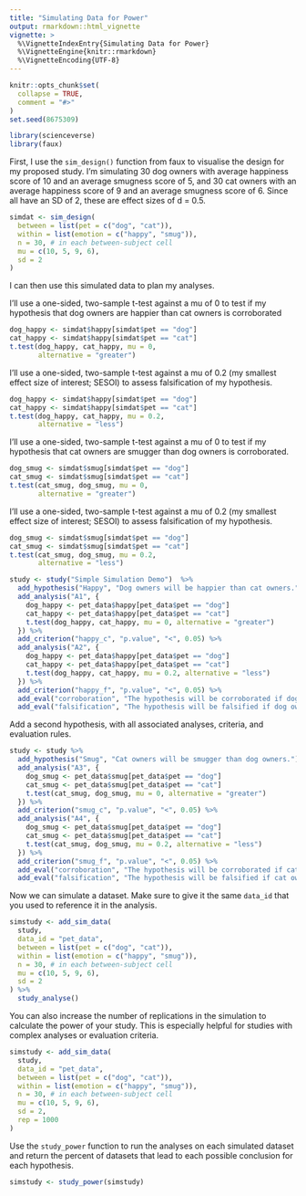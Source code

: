 ```yaml
---
title: "Simulating Data for Power"
output: rmarkdown::html_vignette
vignette: >
  %\VignetteIndexEntry{Simulating Data for Power}
  %\VignetteEngine{knitr::rmarkdown}
  %\VignetteEncoding{UTF-8}
---
```


```r
knitr::opts_chunk$set(
  collapse = TRUE,
  comment = "#>"
)
set.seed(8675309)
```

```r
library(scienceverse)
library(faux)
```

First, I use the `sim_design()` function from faux to visualise the design for my proposed study. I'm simulating 30 dog owners with average happiness score of 10 and an average smugness score of 5, and 30 cat owners with an average happiness score of 9 and an average smugness score of 6. Since all have an SD of 2, these are effect sizes of d = 0.5.

```r
simdat <- sim_design(
  between = list(pet = c("dog", "cat")),
  within = list(emotion = c("happy", "smug")),
  n = 30, # in each between-subject cell
  mu = c(10, 5, 9, 6),
  sd = 2
)
```

I can then use this simulated data to plan my analyses.

I'll use a one-sided, two-sample t-test against a mu of 0 to test if my hypothesis that dog owners are happier than cat owners is corroborated

```r
dog_happy <- simdat$happy[simdat$pet == "dog"]
cat_happy <- simdat$happy[simdat$pet == "cat"]
t.test(dog_happy, cat_happy, mu = 0, 
       alternative = "greater")
```

I'll use a one-sided, two-sample t-test against a mu of 0.2 (my smallest effect size of interest; SESOI) to assess falsification of my hypothesis.

```r
dog_happy <- simdat$happy[simdat$pet == "dog"]
cat_happy <- simdat$happy[simdat$pet == "cat"]
t.test(dog_happy, cat_happy, mu = 0.2, 
       alternative = "less")
```

I'll use a one-sided, two-sample t-test against a mu of 0 to test if my hypothesis that cat owners are smugger than dog owners is corroborated.

```r
dog_smug <- simdat$smug[simdat$pet == "dog"]
cat_smug <- simdat$smug[simdat$pet == "cat"]
t.test(cat_smug, dog_smug, mu = 0, 
       alternative = "greater")
```

I'll use a one-sided, two-sample t-test against a mu of 0.2 (my smallest effect size of interest; SESOI) to assess falsification of my hypothesis.

```r
dog_smug <- simdat$smug[simdat$pet == "dog"]
cat_smug <- simdat$smug[simdat$pet == "cat"]
t.test(cat_smug, dog_smug, mu = 0.2, 
       alternative = "less")
```


```r
study <- study("Simple Simulation Demo")  %>%
  add_hypothesis("Happy", "Dog owners will be happier than cat owners.") %>%
  add_analysis("A1", {
    dog_happy <- pet_data$happy[pet_data$pet == "dog"]
    cat_happy <- pet_data$happy[pet_data$pet == "cat"]
    t.test(dog_happy, cat_happy, mu = 0, alternative = "greater")
  }) %>%
  add_criterion("happy_c", "p.value", "<", 0.05) %>%
  add_analysis("A2", {
    dog_happy <- pet_data$happy[pet_data$pet == "dog"]
    cat_happy <- pet_data$happy[pet_data$pet == "cat"]
    t.test(dog_happy, cat_happy, mu = 0.2, alternative = "less")
  }) %>%
  add_criterion("happy_f", "p.value", "<", 0.05) %>%
  add_eval("corroboration", "The hypothesis will be corroborated if dog owners are significantly happier than cat owners.", "happy_c") %>%
  add_eval("falsification", "The hypothesis will be falsified if dog owners are significantly less than 0.2 units happier than cat owners.", "happy_f")
```

Add a second hypothesis, with all associated analyses, criteria, and evaluation rules.

```r
study <- study %>%
  add_hypothesis("Smug", "Cat owners will be smugger than dog owners.") %>%
  add_analysis("A3", {
    dog_smug <- pet_data$smug[pet_data$pet == "dog"]
    cat_smug <- pet_data$smug[pet_data$pet == "cat"]
    t.test(cat_smug, dog_smug, mu = 0, alternative = "greater")
  }) %>%
  add_criterion("smug_c", "p.value", "<", 0.05) %>%
  add_analysis("A4", {
    dog_smug <- pet_data$smug[pet_data$pet == "dog"]
    cat_smug <- pet_data$smug[pet_data$pet == "cat"]
    t.test(cat_smug, dog_smug, mu = 0.2, alternative = "less")
  }) %>%
  add_criterion("smug_f", "p.value", "<", 0.05) %>%
  add_eval("corroboration", "The hypothesis will be corroborated if cat owners are significantly smugger than dog owners.", "smug_c") %>%
  add_eval("falsification", "The hypothesis will be falsified if cat owners are significantly less than 0.2 units smugger than dog owners.", "smug_f")
```

Now we can simulate a dataset. Make sure to give it the same `data_id` that you used to reference it in the analysis.

```r
simstudy <- add_sim_data(
  study,
  data_id = "pet_data",
  between = list(pet = c("dog", "cat")),
  within = list(emotion = c("happy", "smug")),
  n = 30, # in each between-subject cell
  mu = c(10, 5, 9, 6),
  sd = 2
) %>%
  study_analyse()
```

You can also increase the number of replications in the simulation to calculate the power of your study. This is especially helpful for studies with complex analyses or evaluation criteria.

```r
simstudy <- add_sim_data(
  study,
  data_id = "pet_data",
  between = list(pet = c("dog", "cat")),
  within = list(emotion = c("happy", "smug")),
  n = 30, # in each between-subject cell
  mu = c(10, 5, 9, 6),
  sd = 2,
  rep = 1000
)
```

Use the `study_power` function to run the analyses on each simulated dataset and return the percent of datasets that lead to each possible conclusion for each hypothesis.

```r
simstudy <- study_power(simstudy)
```
